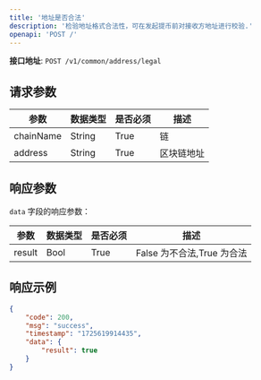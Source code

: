 ```yaml
---
title: '地址是否合法'
description: '检验地址格式合法性，可在发起提币前对接收方地址进行校验.'
openapi: 'POST /'
---
```



**接口地址**: `POST /v1/common/address/legal`

## 请求参数

| 参数       | 数据类型 | 是否必须 | 描述         |
|------------|----------|----------|--------------|
| chainName  | String   | True     | 链           |
| address    | String   | True     | 区块链地址   |

## 响应参数

`data` 字段的响应参数：

| 参数   | 数据类型 | 是否必须 | 描述                      |
|--------|----------|----------|---------------------------|
| result | Bool     | True     | False 为不合法,True 为合法 |

## 响应示例

```json
{
    "code": 200,
    "msg": "success",
    "timestamp": "1725619914435",
    "data": {
        "result": true
    }
}
```
  